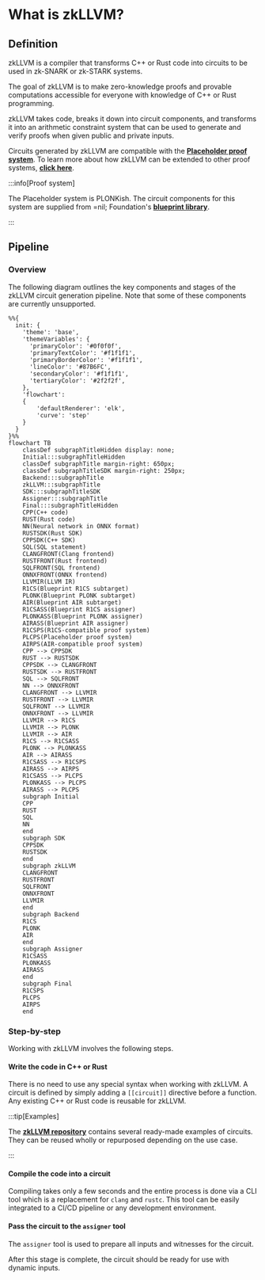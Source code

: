 
# What is zkLLVM?

## Definition

<GitHubButton Url='https://github.com/NilFoundation/zkllvm' />

zkLLVM is a compiler that transforms C++ or Rust code into circuits to be used in zk-SNARK or zk-STARK systems.

The goal of zkLLVM is to make zero-knowledge proofs and provable computations accessible for everyone with knowledge of C++ or Rust programming.

zkLLVM takes code, breaks it down into circuit components, and transforms it into an arithmetic constraint system that can be used to generate and verify proofs when given public and private inputs.

Circuits generated by zkLLVM are compatible with the [**Placeholder proof system**](https://nil.foundation/blog/post/placeholder-proofsystem). To learn more about how zkLLVM can be extended to other proof systems, [**click here**](./key-components-tools#assigner).

:::info[Proof system]

The Placeholder system is PLONKish. The circuit components for this system are supplied from =nil; Foundation's [**blueprint library**](https://github.com/NilFoundation/zkllvm-blueprint).

:::

## Pipeline

### Overview

The following diagram outlines the key components and stages of the zkLLVM circuit generation pipeline. Note that some of these components are currently unsupported.

```mermaid
%%{
  init: {
    'theme': 'base',
    'themeVariables': {
      'primaryColor': '#0f0f0f',
      'primaryTextColor': '#f1f1f1',
      'primaryBorderColor': '#f1f1f1',
      'lineColor': '#87B6FC',
      'secondaryColor': '#f1f1f1',
      'tertiaryColor': '#2f2f2f',
    },
    'flowchart':
    {
        'defaultRenderer': 'elk',
        'curve': 'step'
    }
  }
}%%
flowchart TB
    classDef subgraphTitleHidden display: none;
    Initial:::subgraphTitleHidden
    classDef subgraphTitle margin-right: 650px;
    classDef subgraphTitleSDK margin-right: 250px;
    Backend:::subgraphTitle
    zkLLVM:::subgraphTitle
    SDK:::subgraphTitleSDK
    Assigner:::subgraphTitle
    Final:::subgraphTitleHidden
    CPP(C++ code)
    RUST(Rust code)
    NN(Neural network in ONNX format)
    RUSTSDK(Rust SDK)
    CPPSDK(C++ SDK)
    SQL(SQL statement)
    CLANGFRONT(Clang frontend)
    RUSTFRONT(Rust frontend)
    SQLFRONT(SQL frontend)
    ONNXFRONT(ONNX frontend)
    LLVMIR(LLVM IR)
    R1CS(Blueprint R1CS subtarget)
    PLONK(Blueprint PLONK subtarget)
    AIR(Blueprint AIR subtarget)
    R1CSASS(Blueprint R1CS assigner)
    PLONKASS(Blueprint PLONK assigner)
    AIRASS(Blueprint AIR assigner)
    R1CSPS(R1CS-compatible proof system)
    PLCPS(Placeholder proof system)
    AIRPS(AIR-compatible proof system)
    CPP --> CPPSDK
    RUST --> RUSTSDK
    CPPSDK --> CLANGFRONT
    RUSTSDK --> RUSTFRONT
    SQL --> SQLFRONT
    NN --> ONNXFRONT
    CLANGFRONT --> LLVMIR
    RUSTFRONT --> LLVMIR
    SQLFRONT --> LLVMIR
    ONNXFRONT --> LLVMIR
    LLVMIR --> R1CS
    LLVMIR --> PLONK
    LLVMIR --> AIR
    R1CS --> R1CSASS
    PLONK --> PLONKASS
    AIR --> AIRASS
    R1CSASS --> R1CSPS
    AIRASS --> AIRPS
    R1CSASS --> PLCPS
    PLONKASS --> PLCPS
    AIRASS --> PLCPS
    subgraph Initial
    CPP
    RUST
    SQL
    NN
    end
    subgraph SDK
    CPPSDK
    RUSTSDK
    end
    subgraph zkLLVM
    CLANGFRONT
    RUSTFRONT
    SQLFRONT
    ONNXFRONT
    LLVMIR
    end
    subgraph Backend
    R1CS
    PLONK
    AIR
    end
    subgraph Assigner
    R1CSASS
    PLONKASS
    AIRASS
    end
    subgraph Final
    R1CSPS
    PLCPS
    AIRPS
    end
```

### Step-by-step

Working with zkLLVM involves the following steps.

#### Write the code in C++ or Rust

There is no need to use any special syntax when working with zkLLVM. A circuit is defined by simply adding a `[[circuit]]` directive before a function. Any existing C++ or Rust code is reusable for zkLLVM.

:::tip[Examples]

The [**zkLLVM repository**](https://github.com/NilFoundation/zkllvm) contains several ready-made examples of circuits. They can be reused wholly or repurposed depending on the use case.

:::

#### Compile the code into a circuit

Compiling takes only a few seconds and the entire process is done via a CLI tool which is a replacement for `clang` and `rustc`. This tool can be easily integrated to a CI/CD pipeline or any development environment.

#### Pass the circuit to the `assigner` tool

The `assigner` tool is used to prepare all inputs and witnesses for the circuit.

After this stage is complete, the circuit should be ready for use with dynamic inputs.
